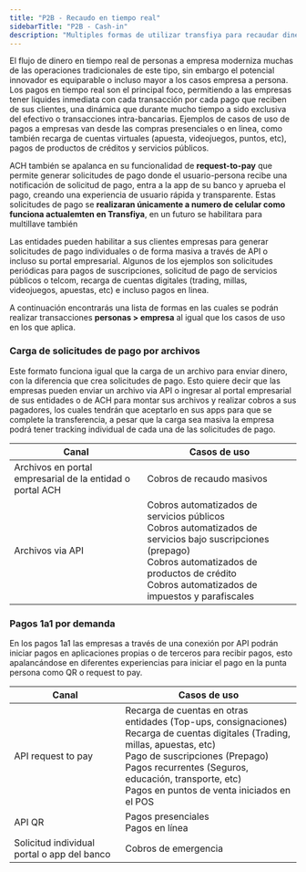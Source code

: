 ```yaml
---
title: "P2B - Recaudo en tiempo real"
sidebarTitle: "P2B - Cash-in"
description: "Multiples formas de utilizar transfiya para recaudar dinero en tiempo real "
---
```


El flujo de dinero en tiempo real de personas a empresa moderniza muchas de las operaciones tradicionales de este tipo, sin embargo el potencial innovador es equiparable o incluso mayor a los casos empresa a persona. Los pagos en tiempo real son el principal foco, permitiendo a las empresas tener liquides inmediata con cada transacción por cada pago que reciben de sus clientes, una dinámica que durante mucho tiempo a sido exclusiva del efectivo o transacciones intra-bancarias. Ejemplos de casos de uso de pagos a empresas van desde las compras presenciales o en linea, como también recarga de cuentas virtuales (apuesta, videojuegos, puntos, etc), pagos de productos de créditos y servicios públicos.

ACH también se apalanca en su funcionalidad de **request-to-pay** que permite generar solicitudes de pago donde el usuario-persona recibe una notificación de solicitud de pago, entra a la app de su banco y aprueba el pago, creando una experiencia de usuario rápida y transparente. Estas solicitudes de pago se **realizaran únicamente a numero de celular como funciona actualemten en Transfiya**, en un futuro se habilitara para multillave también

Las entidades pueden habilitar a sus clientes empresas para generar solicitudes de pago individuales o de forma masiva a través de API o incluso su portal empresarial. Algunos de los ejemplos son solicitudes periódicas para pagos de suscripciones, solicitud de pago de servicios públicos o telcom, recarga de cuentas digitales (trading, millas, videojuegos, apuestas, etc) e incluso pagos en linea.

A continuación encontrarás una lista de formas en las cuales se podrán realizar transacciones **personas > empresa** al igual que los casos de uso en los que aplica.

### Carga de solicitudes de pago por archivos

Este formato funciona igual que la carga de un archivo para enviar dinero, con la diferencia que crea solicitudes de pago. Esto quiere decir que las empresas pueden enviar un archivo via API o ingresar al portal empresarial de sus entidades o de ACH para montar sus archivos y realizar cobros a sus pagadores, los cuales tendrán que aceptarlo en sus apps para que se complete la transferencia, a pesar que la carga sea masiva la empresa podrá tener tracking individual de cada una de las solicitudes de pago.

| Canal | Casos de uso |
| --- | --- |
| Archivos en portal empresarial de la entidad o portal ACH | Cobros de recaudo masivos |
| Archivos via API | Cobros automatizados de servicios públicos<br> Cobros automatizados de servicios bajo suscripciones (prepago)<br> Cobros automatizados de productos de crédito<br> Cobros automatizados de impuestos y parafiscales |

### Pagos 1a1 por demanda

En los pagos 1a1 las empresas a través de una conexión por API podrán iniciar pagos en aplicaciones propias o de terceros para recibir pagos, esto apalancándose en diferentes experiencias para iniciar el pago en la punta persona como QR o request to pay.

| Canal | Casos de uso |
| --- | --- |
| API request to pay | Recarga de cuentas en otras entidades (Top-ups, consignaciones)<br>Recarga de cuentas digitales (Trading, millas, apuestas, etc)<br>Pago de suscripciones (Prepago)<br>Pagos recurrentes (Seguros, educación, transporte, etc)<br>Pagos en puntos de venta iniciados en el POS |
| API QR | Pagos presenciales<br>Pagos en línea |
| Solicitud individual portal o app del banco | Cobros de emergencia |
